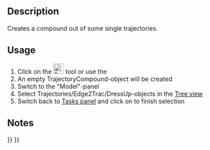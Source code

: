<languages/>

{{Docnav
|[[Robot_TrajectoryDressUp|Dress-up a trajectory]]
|
|[[Robot_Workbench|Robot]]
|IconL=Robot_TrajectoryDressUp.svg
|IconR=
|IconC=Workbench_Robot.svg
}}

{{GuiCommand
|Name=Robot TrajectoryCompound
|MenuLocation=Robot → TrajectoryCompound
|Workbenches=[[Robot_Workbench|Robot]]
}}

==Description==

Creates a compound out of some single trajectories.

==Usage==

# Click on the [[Image:Robot_TrajectoryCompound.svg|24px]] tool or use the {{MenuCommand|Robot → TrajectoryCompound}}
# An empty TrajectoryCompound-object will be created
# Switch to the "Model"-panel
# Select Trajectories/Edge2Trac/DressUp-objects in the [[Tree_view|Tree view]]
# Switch back to [[Task_panel|Tasks panel]] and click on {{KEY|OK}} to finish selection

==Notes==


{{Docnav
|[[Robot_TrajectoryDressUp|Dress-up a trajectory]]
|
|[[Robot_Workbench|Robot]]
|IconL=Robot_TrajectoryDressUp.svg
|IconR=
|IconC=Workbench_Robot.svg
}}

{{Robot_Tools_navi{{#translation:}}}}
{{Userdocnavi{{#translation:}}}}
